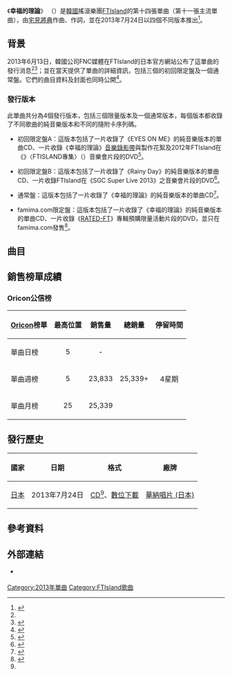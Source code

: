 {{Infobox single
|Name          = 幸福的理論<br>（{{lang|ja|シアワセオリー}}）
|Cover         = FTIsland 幸福的理論.jpg
|Border        = yes
|Caption       = 通常盤封面
|Artist        = [[FTIsland|FTIsland]]
|Album         = [[THE_SINGLES_COLLECTION_(FTIsland專輯)|THE SINGLES COLLECTION]]》 / 《[[NEW_PAGE|NEW PAGE]]
|Released      = 2013年7月24日<br><small>（見[[#發行歷史|發行歷史]]）</small>
|Format        = [[CD|CD]]、[[數位音樂下載|數位下載]]
|B-side        = EYES ON ME<br>Rainy Day
|Recorded      = 2013年
|Genre         = [[日語流行音樂|日語流行音樂]]
|Length        = 4:09
|Writer        = [[宅見將典|宅見將典]]、{{link-ja|石渡淳治|いしわたり淳治}}
|Producer      = 
|Label         = [[日本華納音樂|華納唱片 (日本)]]
|Chronology    = [[FTIsland|FTIsland]]日語單曲
|Last single   = [[You_Are_My_Life|You Are My Life]]<br>（2013年）
|This single   = '''幸福的理論'''<br>（2013年）
|Next single   = [[beautiful_(FTIsland單曲)|beautiful]]<br>（2014年）
}}
《'''幸福的理論'''》 （{{lang-ja|シアワセオリー}}）是[[韓國|韓國]]搖滾樂團[[FTIsland|FTIsland]]的第十四張單曲（第十一張主流單曲），由[[宅見將典|宅見將典]]作曲、{{link-ja|石渡淳治|いしわたり淳治}}作詞，並在2013年7月24日以四個不同版本推出<ref name=release>{{cite web|url=http://ftisland-official.jp/news/detail.php?id=1007821|title=NEW SINGLE「シアワセオリー」詳細発表！ファンクラブ限定盤も発売決定！|language=ja|work=|publisher=FTIsland Japan|accessdate=April 20, 2014|archive-date=2014-04-21|archive-url=https://web.archive.org/web/20140421064636/http://ftisland-official.jp/news/detail.php?id=1007821|dead-url=no}}</ref>。

==背景==
2013年6月13日，韓國公司FNC媒體在FTIsland的日本官方網站公布了這單曲的發行消息<ref name=release /><ref>{{cite web|url=http://natalie.mu/music/news/92845|title=FTISLANDが「劇場版トリコ」ED担当＆本人役で出演|language=ja|work=|publisher=[[Natalie_(網站)|Natalie.mu]]|accessdate=April 20, 2014|archive-date=2014-04-21|archive-url=https://web.archive.org/web/20140421065837/http://natalie.mu/music/news/92845|dead-url=no}}</ref>；並在當天提供了單曲的詳細資訊，包括三個的初回限定盤及一個通常盤。它們的曲目資料及封面也同時公開<ref>{{cite web|url=http://wmg.jp/artist/ftisland/news_49095.html|title=11thシングル「シアワセオリー」詳細発表！ / Warner Music Japan|language=ja|work=|publisher=[[Warner_Music_Group|Warner Music Japan]]|accessdate=April 20, 2014|archive-url=https://web.archive.org/web/20140421095741/http://wmg.jp/artist/ftisland/news_49095.html|archive-date=2014-04-21|dead-url=yes}}</ref>。

===發行版本===
此單曲共分為4個發行版本，包括三個限量版本及一個通常版本，每個版本都收錄了不同歌曲的純音樂版本和不同的隨附卡序列碼。

*初回限定盤A：這版本包括了一片收錄了《EYES ON ME》的純音樂版本的單曲CD、一片收錄《幸福的理論》[[音樂錄影帶|音樂錄影帶]]與製作花絮及2012年FTIsland在《{{link-ja|100% HITS! SPACE SHOWER TV Plus|100%ヒッツ!スペースシャワーTVプラス}}》〈FTISLAND專集〉（{{lang-ja|FTISLAND スペシャル}}）音樂會片段的DVD<ref name=typeA>{{cite web|url=http://www.amazon.co.jp/%E3%82%B7%E3%82%A2%E3%83%AF%E3%82%BB%E3%82%AA%E3%83%AA%E3%83%BC-%E5%88%9D%E5%9B%9E%E7%9B%A4A-FTISLAND/dp/B00DDNC9NM|title=Amazon.com: シアワセオリー(初回限定盤A): 音楽|language=ja|work=|publisher=[[Amazon.com|Amazon Japan]]|accessdate=April 20, 2014|archive-date=2014-04-21|archive-url=https://web.archive.org/web/20140421082533/http://www.amazon.co.jp/%E3%82%B7%E3%82%A2%E3%83%AF%E3%82%BB%E3%82%AA%E3%83%AA%E3%83%BC-%E5%88%9D%E5%9B%9E%E7%9B%A4A-FTISLAND/dp/B00DDNC9NM|dead-url=no}}</ref>。

*初回限定盤B：這版本包括了一片收錄了《Rainy Day》的純音樂版本的單曲CD、一片收錄FTIsland在《SGC Super Live 2013》之音樂會片段的DVD<ref name=typeB>{{cite web|url=http://www.amazon.co.jp/%E3%82%B7%E3%82%A2%E3%83%AF%E3%82%BB%E3%82%AA%E3%83%AA%E3%83%BC-%E5%88%9D%E5%9B%9E%E7%9B%A4B-FTISLAND/dp/B00DDNK1WS|title=Amazon.com: シアワセオリー(初回限定盤B): 音楽|language=ja|work=|publisher=[[Amazon.com|Amazon Japan]]|accessdate=April 20, 2014|archive-date=2014-04-21|archive-url=https://web.archive.org/web/20140421082627/http://www.amazon.co.jp/%E3%82%B7%E3%82%A2%E3%83%AF%E3%82%BB%E3%82%AA%E3%83%AA%E3%83%BC-%E5%88%9D%E5%9B%9E%E7%9B%A4B-FTISLAND/dp/B00DDNK1WS|dead-url=no}}</ref>。

*通常盤：這版本包括了一片收錄了《幸福的理論》的純音樂版本的單曲CD<ref name=regular>{{cite web|url=http://www.oricon.co.jp/prof/artist/436383/products/music/1034279/1/|title=「シアワセオリー」 ＦＴＩＳＬＡＮＤ│オリコン芸能人事典-ORICON STYLE|language=ja|work=|publisher=[[Oricon|Oricon]]|accessdate=April 20, 2014|archive-date=2014-03-23|archive-url=https://web.archive.org/web/20140323204407/http://www.oricon.co.jp/prof/artist/436383/products/music/1034279/1/|dead-url=no}}</ref>。

*famima.com限定盤：這版本包括了一片收錄了《幸福的理論》的純音樂版本的單曲CD、一片收錄《[[RATED-FT|RATED-FT]]》專輯預購限量活動片段的DVD，並只在famima.com發售<ref name=famima>{{cite web|url=http://www.famima.com/shop/g/g9190000046394/|title=【ｆａｍｉｍａ．ｃｏｍ限定盤】ＦＴＩＳＬＡＮＤ／シアワセオリー （ＣＤ＋ＤＶＤ）: CD・DVD・ゲーム - famima.com|date=|work=|publisher=famima.com|accessdate=April 20, 2014|language=ja|archive-url=https://web.archive.org/web/20140421082805/http://www.famima.com/shop/g/g9190000046394/|archive-date=2014-04-21|dead-url=yes}}</ref>。

==曲目==
{{tracklist
| total_length    = 16:00
| headline        = 通常盤<ref name=regular />、famima限定盤<ref name=famima/>

| title1          = 幸福的理論
| note1           = {{lang|ja|シアワセオリー}}
| music1          = [[宅見將典|宅見將典]]
| lyrics1         = {{link-ja|石渡淳治|いしわたり淳治}}
| arranger1       = {{link-ja|平出悟|平出悟}}
| producer1       = 
| length1         = 4:09

| title2          = EYES ON ME
| music2          = [[崔敏煥|崔敏煥]]<br>[[申民奎|申民奎]]（{{lang|ko|신민규}}）
| lyrics2         = 崔敏煥<br>{{link-ja|加藤健|Kenn Kato}}
| arranger2       = Corin
| producer2       = 
| length2         = 3:45

| title3          = Rainy Day
| music3          = [[宋承炫|宋承炫]]<br>崔敏煥<br>申民奎
| lyrics3         = 宋承炫<br>加藤健
| arranger3       = 
| producer3       = 
| length3         = 3:57

| title4          = 幸福的理論
| note4           = Instrumental
| music4          = 宅見將典
| lyrics4         = 
| arranger4       = 
| producer4       = 
| length4         = 4:08

}}
{{tracklist
| collapsed       = yes
| total_length    = 15:37
| headline        = 初回限定盤A<ref name=typeA />

| title1          = 幸福的理論
| music1          = 宅見將典
| lyrics1         = 石渡淳治
| arranger1       = 
| producer1       = 
| length1         = 4:09

| title2          = EYES ON ME
| music2          = 崔敏煥<br>申民奎
| lyrics2         = 崔敏煥<br>加藤健
| arranger2       = 
| producer2       = 
| length2         = 3:45

| title3          = Rainy Day
| music3          = [[宋承炫|宋承炫]]<br>崔敏煥<br>申民奎
| lyrics3         = 宋承炫<br>加藤健
| arranger3       = 
| producer3       = 
| length3         = 3:57

| title4          = EYES ON ME
| note4           = Instrumental
| music4          = 崔敏煥<br>申民奎
| lyrics4         = 
| arranger4       = 
| producer4       = 
| length4         = 3:45
}}
{{tracklist
| collapsed       = yes
| total_length    = 15:49
| headline        = 初回限定盤B<ref name=typeB />

| title1          = 幸福的理論
| music1          = 宅見將典
| lyrics1         = 石渡淳治
| arranger1       = 
| producer1       = 
| length1         = 4:09

| title2          = EYES ON ME
| music2          = 崔敏煥<br>申民奎
| lyrics2         = 崔敏煥<br>加藤健
| arranger2       = 
| producer2       = 
| length2         = 3:45

| title3          = Rainy Day
| music3          = [[宋承炫|宋承炫]]<br>崔敏煥<br>申民奎
| lyrics3         = 宋承炫<br>加藤健
| arranger3       = 
| producer3       = 
| length3         = 3:57

| title4          = Rainy Day
| note4           = Instrumental
| music4          = 宋承炫<br>崔敏煥<br>申民奎
| lyrics4         = 
| arranger4       = 
| producer4       = 
| length4         = 3:57
}}
{{tracklist
| collapsed       = yes
| headline        = DVD - 初回限定盤A：<small>《{{link-ja|100% HITS! SPACE SHOWER TV Plus|100%ヒッツ!スペースシャワーTVプラス}}》〈{{lang|ja|FTISLAND スペシャル}}〉</small><ref name=typeA /> 
| title1          = 幸福的理論
| note1           = [[音樂錄影帶|音樂錄影帶]]
| title2          = 幸福的理論
| note2           = 音樂錄影帶 - Special feature
| title3          = STAY
| title4          = Venus
| title5          = soyogi
| title6          = {{link-ja|Flower Rock|Flower Rock}}
}}
{{tracklist
| collapsed       = yes
| headline        = DVD - 初回限定盤B：<small>《SGC Super Live 2013》</small><ref name=typeB /> 
| title1          = 希望
| note1           = {{lang|ja|願う}}
| title2          = I wish
| title3          = {{link-en|TOP SECRET (FTIsland單曲)|Top Secret (song)|TOP SECRET}}
| title4          = FREEDOM
}}
{{tracklist
| collapsed       = yes
| headline        = DVD - famima限定盤：<ref name=famima/>
| title1          = 《[[RATED-FT|RATED-FT]]》專輯預購限量活動
}}

==銷售榜單成績==
===Oricon公信榜===
{| class="wikitable" style="width:500px;"
|-
! style="text-align:center;"|[[Oricon|Oricon]]榜單
! style="text-align:center;"|最高位置
! style="text-align:center;"|銷售量
! style="text-align:center;"|總銷量
! style="text-align:center;"|停留時間
|-
|align="left"|單曲日榜
| style="text-align:center;"|5
| style="text-align:center;" rowspan="1"| - 
| style="text-align:center;" rowspan="3"|25,339+
| style="text-align:center;" rowspan="3"| 4星期
|-
|align="left"|單曲週榜
| style="text-align:center;"|5
| style="text-align:center;"|23,833
|-
|align="left"|單曲月榜
| style="text-align:center;"|25
| style="text-align:center;"|25,339
|}

==發行歷史==
{| class="wikitable plainrowheaders"
|-
! scope="col"| 國家 !! 日期 !! 格式 !! 廠牌
|-
! scope="row" rowspan="1"| [[日本|日本]]
| 2013年7月24日
| [[CD|CD]]<ref name=regular />、[[數位音樂下載|數位下載]]
| [[日本華納音樂|華納唱片 (日本)]]
|}

==參考資料==
{{reflist}}

==外部連結==
* {{Official website|ftisland-official.jp/|FTIsland日本官方網站}} {{Ja icon}}
{{FTIsland}}

[[Category:2013年單曲|Category:2013年單曲]]
[[Category:FTIsland歌曲|Category:FTIsland歌曲]]